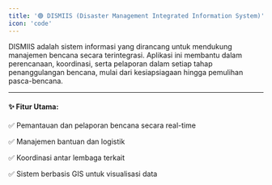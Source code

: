 ```yaml
---
title: '🟢 DISMIIS (Disaster Management Integrated Information System)'
icon: 'code'
---
```


DISMIIS adalah sistem informasi yang dirancang untuk mendukung manajemen bencana secara terintegrasi. Aplikasi ini membantu dalam perencanaan, koordinasi, serta pelaporan dalam setiap tahap penanggulangan bencana, mulai dari kesiapsiagaan hingga pemulihan pasca-bencana.

---

#### ✨ Fitur Utama:

✅ Pemantauan dan pelaporan bencana secara real-time

✅ Manajemen bantuan dan logistik

✅ Koordinasi antar lembaga terkait

✅ Sistem berbasis GIS untuk visualisasi data